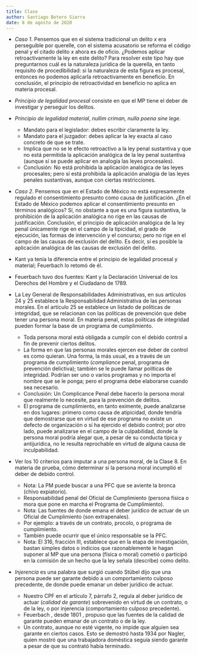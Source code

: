 ```yaml
---
title: Clase
author: Santiago Botero Sierra
date: 8 de agosto de 2020
---
```


+ *Caso 1*. Pensemos que en el sistema tradicional un delito $x$ era perseguible
	por querelle, con el sistema acusatorio se reforma el código penal y el
	citado delito $x$ ahora es de oficio. ¿Podemos aplicar retroactivamente la
	ley en este delito? Para resolver este tipo hay que preguntarnos cuál es
	la naturaleza jurídica de la querella, en tanto requisito de procedibilidad:
	si la naturaleza de esta figura es procesal, entonces no podemos aplicarla
	retroactivamente en beneficio. En conclusión, el principio de retroactividad
	en beneficio no aplica en materia procesal.
+ *Principio de legalidad procesal* consiste en que el MP tiene el deber de
	investigar y perseguir los delitos.
+ *Principio de legalidad material*, *nullim criman, nulla poena sine lege*.
	- Mandato para el legislador: debes escribir claramente la ley.
	- Mandato para el juzgador: debes aplicar la ley exacta al caso concreto
		de que se trate.
	- Implica que no se le efecto retroactivo a la ley penal sustantiva y que
		no está permitida la aplicación analógica de la ley penal sustantiva
		(aunque sí se puede aplicar en analogía las leyes procesales).
	- Conclusión: No está prohibida la aplicación analógica de las leyes
		procesales; pero sí está prohibida la aplicación analógia de las leyes
		penales sustantivas, aunque con ciertas restricciones.

+ *Caso 2*. Pensemos que en el Estado de México no está expresamente regulado el
	consentimiento presunto como causa de justificación. ¿En el Estado de
	México podemos aplicar el consentimiento presunto en términos analógicos?
	Sí, no obstante a que es una figura sustantiva, la prohibición de la
	aplicación analógica no rige en las causas de justificación. Conclusión,
	el principio de aplicación analógica de la ley penal únicamente rige en el
	campo de la tipicidad, el grado de ejecución, las formas de intervención y
	el concurso; pero no rige en el campo de las causas de exclusión del delito.
	Es decir, sí es posible la aplicación analógica de las causas de exclusión
	del delito.

+ Kant ya tenía la diferencia entre el principio de legalidad procesal y
	material; Feuerbach lo retomó de él.
+ Feuerbach tuvo dos fuentes: Kant y la Declaración Universal de los Derechos
	del Hombre y el Ciudadano de 1789.
+ La Ley General de Responsabilidades Administrativas, en sus artículos 24 y 25
	establece la Responsabilidad Administrativa de las personas morales. En el
	artículo 25 se establece un listado de políticas de integridad, que se
	relacionan con las políticas de prevención que debe tener una persona moral.
	En materia penal, estas políticas de integridad pueden formar la base de
	un programa de cumplimiento.
	- Toda persona moral está obligada a cumplir con el debido control a fin de
		prevenir ciertos delitos.
	- La forma en que las personas morales ejercen ese deber de control es como
		quieran. Una forma, la más usual, es a través de un programa de
		cumplimiento (*compliance* penal, programa de prevención delictiva);
		también  se le puede llamar políticas de integridad. Podrían ser uno o
		varios  programas y no importa el nombre que se le ponga; pero el
		programa debe elaborarse cuando sea necesario.
	- Conclusión: Un Complicance Penal debe hacerlo la persona moral que
		realmente lo necesite, para la prevención de delitos.
	- El programa de cumplimiento, en tanto eximente, puede analizarse en dos
		lugares: primero como causa de atipicidad, donde tendría que demostrarse
		que en virtud de ese programa no existe un defecto de organización o
		sí ha ejercido el debido control; por otro lado, puede analizarse en el
		campo de la culpabilidad, donde la persona moral podría alegar que, a
		pesar de su conducta típica y antijurídica, no le resulta reprochable en
		virtud de alguna causa de inculpabilidad.

+ Ver los 10 criterios para imputar a una persona moral, de la Clase 8. En
	materia de prueba, cómo determinar si la persona moral incumplió el deber de
	debido control.
	- Nota: La PM puede buscar a una PFC que se aviente la bronca (chivo
		expiatorio).
	- Responsabilidad penal del Oficial de Cumplimiento (persona física o mora
		que pone en marcha el Programa de Cumplimiento).
	- Nota: Las fuentes de donde emana el deber jurídico de actuar de un Oficial
		de Cumplimiento (son extrapenales).
	- Por ejemplo: a través de un contrato, procolo, o programa de cumplimiento.
	- También puede ocurrir que el único responsable se la PFC.
	- Nota: El 316, fracción III, establece que en la etapa de investigación,
		bastan simples datos o indicios que razonablemente le hagan suponer al
		MP que una persona (física o moral) cometió o participó en la comisión
		de un hecho que la ley señala (describe) como delito.

+ *Injerencia* es una palabra que surgió cuando Stübel dijo que una persona
	puede ser garante debido a un comportamiento culposo precedente, de donde
	puede emanar un deber jurídico de actuar.
	- Nuestro CPF en el artículo 7, párrafo 2, regula al deber jurídico de
		actuar (*calidad de garante*) sobrevenido en virtud de un contrato, o de
		la ley, o por injerencia (comportamiento culposo precedente).
	- Feuerbach , desde 1801 , propuso que las fuentes de la calidad de garante
		pueden emanar de un contrato o de la ley.
	- Un contrato, aunque no esté vigente, no impide que alguien sea garante en
		ciertos casos. Esto se demostró hasta 1934 por Nagler, quien mostró que
		una trabajadora doméstica seguía siendo garante a pesar de que su
		contrató había terminado.
